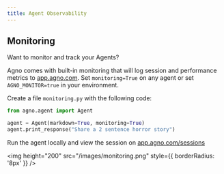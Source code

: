 ```yaml
---
title: Agent Observability
---
```


## Monitoring

Want to monitor and track your Agents?

Agno comes with built-in monitoring that will log session and performance metrics to [app.agno.com](https://app.agno.com). Set `monitoring=True` on any agent or set `AGNO_MONITOR=true` in your environment.

Create a file `monitoring.py` with the following code:

```python monitoring.py
from agno.agent import Agent

agent = Agent(markdown=True, monitoring=True)
agent.print_response("Share a 2 sentence horror story")
```

Run the agent locally and view the session on [app.agno.com/sessions](https://app.agno.com/sessions)

<img height="200" src="/images/monitoring.png" style={{ borderRadius: '8px' }} />
